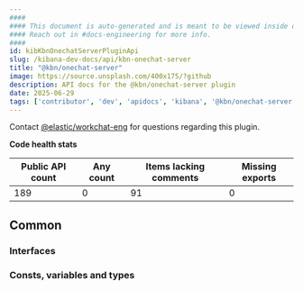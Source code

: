 ```yaml
---
####
#### This document is auto-generated and is meant to be viewed inside our experimental, new docs system.
#### Reach out in #docs-engineering for more info.
####
id: kibKbnOnechatServerPluginApi
slug: /kibana-dev-docs/api/kbn-onechat-server
title: "@kbn/onechat-server"
image: https://source.unsplash.com/400x175/?github
description: API docs for the @kbn/onechat-server plugin
date: 2025-06-29
tags: ['contributor', 'dev', 'apidocs', 'kibana', '@kbn/onechat-server']
---
```




Contact [@elastic/workchat-eng](https://github.com/orgs/elastic/teams/workchat-eng) for questions regarding this plugin.

**Code health stats**

| Public API count  | Any count | Items lacking comments | Missing exports |
|-------------------|-----------|------------------------|-----------------|
| 189 | 0 | 91 | 0 |

## Common

### Interfaces
<DocDefinitionList data={kbnOnechatServerObj.common.interfaces}/>

### Consts, variables and types
<DocDefinitionList data={kbnOnechatServerObj.common.misc}/>

